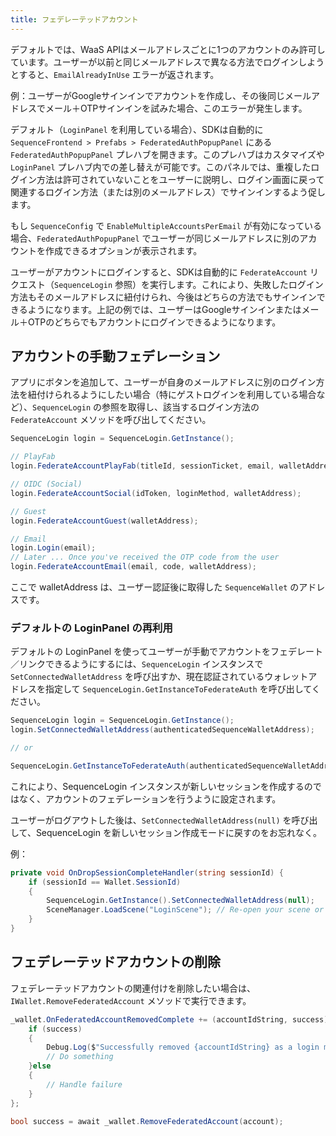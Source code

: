 ```yaml
---
title: フェデレーテッドアカウント
---
```


デフォルトでは、WaaS APIはメールアドレスごとに1つのアカウントのみ許可しています。ユーザーが以前と同じメールアドレスで異なる方法でログインしようとすると、`EmailAlreadyInUse` エラーが返されます。

例：ユーザーがGoogleサインインでアカウントを作成し、その後同じメールアドレスでメール＋OTPサインインを試みた場合、このエラーが発生します。

デフォルト（`LoginPanel` を利用している場合）、SDKは自動的に `SequenceFrontend > Prefabs > FederatedAuthPopupPanel` にある `FederatedAuthPopupPanel` プレハブを開きます。このプレハブはカスタマイズや `LoginPanel` プレハブ内での差し替えが可能です。このパネルでは、重複したログイン方法は許可されていないことをユーザーに説明し、ログイン画面に戻って関連するログイン方法（または別のメールアドレス）でサインインするよう促します。

<Info>もし `SequenceConfig` で `EnableMultipleAccountsPerEmail` が有効になっている場合、`FederatedAuthPopupPanel` でユーザーが同じメールアドレスに別のアカウントを作成できるオプションが表示されます。</Info>

ユーザーがアカウントにログインすると、SDKは自動的に `FederateAccount` リクエスト（`SequenceLogin` 参照）を実行します。これにより、失敗したログイン方法もそのメールアドレスに紐付けられ、今後はどちらの方法でもサインインできるようになります。上記の例では、ユーザーはGoogleサインインまたはメール＋OTPのどちらでもアカウントにログインできるようになります。

## アカウントの手動フェデレーション
アプリにボタンを追加して、ユーザーが自身のメールアドレスに別のログイン方法を紐付けられるようにしたい場合（特にゲストログインを利用している場合など）、`SequenceLogin` の参照を取得し、該当するログイン方法の `FederateAccount` メソッドを呼び出してください。

```csharp
SequenceLogin login = SequenceLogin.GetInstance();

// PlayFab
login.FederateAccountPlayFab(titleId, sessionTicket, email, walletAddress);

// OIDC (Social)
login.FederateAccountSocial(idToken, loginMethod, walletAddress);

// Guest
login.FederateAccountGuest(walletAddress);

// Email
login.Login(email);
// Later ... Once you've received the OTP code from the user
login.FederateAccountEmail(email, code, walletAddress); 
```

ここで walletAddress は、ユーザー認証後に取得した `SequenceWallet` のアドレスです。

### デフォルトの LoginPanel の再利用
デフォルトの LoginPanel を使ってユーザーが手動でアカウントをフェデレート／リンクできるようにするには、`SequenceLogin` インスタンスで `SetConnectedWalletAddress` を呼び出すか、現在認証されているウォレットアドレスを指定して `SequenceLogin.GetInstanceToFederateAuth` を呼び出してください。

```csharp
SequenceLogin login = SequenceLogin.GetInstance();
login.SetConnectedWalletAddress(authenticatedSequenceWalletAddress);

// or

SequenceLogin.GetInstanceToFederateAuth(authenticatedSequenceWalletAddress);
```

これにより、SequenceLogin インスタンスが新しいセッションを作成するのではなく、アカウントのフェデレーションを行うように設定されます。

<Tip>ユーザーがログアウトした後は、`SetConnectedWalletAddress(null)` を呼び出して、SequenceLogin を新しいセッション作成モードに戻すのをお忘れなく。</Tip>

例：

```csharp
private void OnDropSessionCompleteHandler(string sessionId) {
    if (sessionId == Wallet.SessionId)
    {
        SequenceLogin.GetInstance().SetConnectedWalletAddress(null);
        SceneManager.LoadScene("LoginScene"); // Re-open your scene or UI to allow the user to log back in and create a new session here
    }
}
```

## フェデレーテッドアカウントの削除
フェデレーテッドアカウントの関連付けを削除したい場合は、`IWallet.RemoveFederatedAccount` メソッドで実行できます。

```csharp
_wallet.OnFederatedAccountRemovedComplete += (accountIdString, success) => {
    if (success) 
    {
        Debug.Log($"Successfully removed {accountIdString} as a login method");
        // Do something
    }else 
    {
        // Handle failure
    }
};

bool success = await _wallet.RemoveFederatedAccount(account);
```